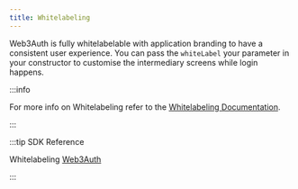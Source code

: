 ```yaml
---
title: Whitelabeling
---
```


Web3Auth is fully whitelabelable with application branding to have a consistent user experience. You can pass the `whiteLabel` your parameter in your
constructor to customise the intermediary screens while login happens.

:::info

For more info on Whitelabeling refer to the [Whitelabeling Documentation](/pnp/features/whitelabel/).

:::

:::tip SDK Reference

Whitelabeling [Web3Auth](/sdk/pnp/react-native/whitelabel)

:::
